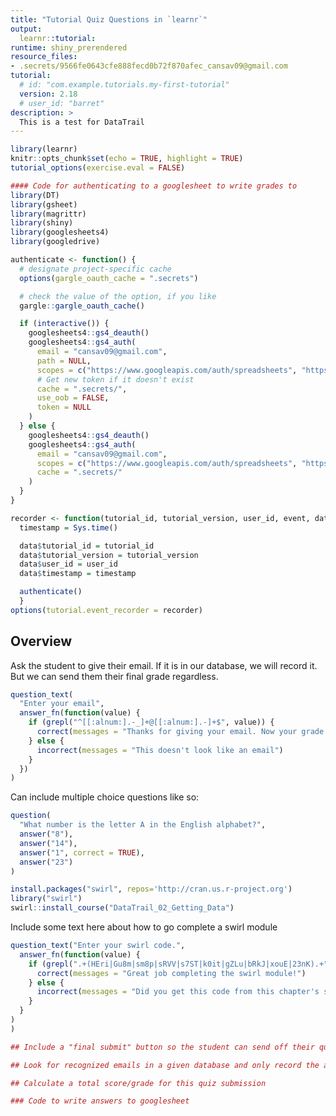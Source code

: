 ```yaml
---
title: "Tutorial Quiz Questions in `learnr`"
output:
  learnr::tutorial:
runtime: shiny_prerendered
resource_files:
- .secrets/9566fe0643cfe888fecd0b72f870afec_cansav09@gmail.com
tutorial:
  # id: "com.example.tutorials.my-first-tutorial"
  version: 2.18
  # user_id: "barret"
description: >
  This is a test for DataTrail
---
```


```r
library(learnr)
knitr::opts_chunk$set(echo = TRUE, highlight = TRUE)
tutorial_options(exercise.eval = FALSE)
```

```r
#### Code for authenticating to a googlesheet to write grades to
library(DT)
library(gsheet)
library(magrittr)
library(shiny)
library(googlesheets4)
library(googledrive)
```

```r
authenticate <- function() {
  # designate project-specific cache
  options(gargle_oauth_cache = ".secrets")

  # check the value of the option, if you like
  gargle::gargle_oauth_cache()

  if (interactive()) {
    googlesheets4::gs4_deauth()
    googlesheets4::gs4_auth(
      email = "cansav09@gmail.com",
      path = NULL,
      scopes = c("https://www.googleapis.com/auth/spreadsheets", "https://www.googleapis.com/auth/drive"),
      # Get new token if it doesn't exist
      cache = ".secrets/",
      use_oob = FALSE,
      token = NULL
    )
  } else {
    googlesheets4::gs4_deauth()
    googlesheets4::gs4_auth(
      email = "cansav09@gmail.com",
      scopes = c("https://www.googleapis.com/auth/spreadsheets", "https://www.googleapis.com/auth/drive"),
      cache = ".secrets/"
    )
  }
}

recorder <- function(tutorial_id, tutorial_version, user_id, event, data){
  timestamp = Sys.time()

  data$tutorial_id = tutorial_id
  data$tutorial_version = tutorial_version
  data$user_id = user_id
  data$timestamp = timestamp

  authenticate()
  }
options(tutorial.event_recorder = recorder)
```

## Overview

Ask the student to give their email. If it is in our database, we will record it. But we can send them their final grade regardless.

```r
question_text(
  "Enter your email",
  answer_fn(function(value) {
    if (grepl("^[[:alnum:].-_]+@[[:alnum:].-]+$", value)) {
      correct(messages = "Thanks for giving your email. Now your grade will be logged")
    } else {
      incorrect(messages = "This doesn't look like an email")
    }
  })
)
```


Can include multiple choice questions like so:

```r
question(
  "What number is the letter A in the English alphabet?",
  answer("8"),
  answer("14"),
  answer("1", correct = TRUE),
  answer("23")
)
```


```r
install.packages("swirl", repos='http://cran.us.r-project.org')
library("swirl")
swirl::install_course("DataTrail_02_Getting_Data")
```

Include some text here about how to go complete a swirl module

```r
question_text("Enter your swirl code.",
  answer_fn(function(value) {
    if (grepl(".+(HEri|Gu8m|sm8p|sRVV|s7ST|k0it|gZLu|bRkJ|xouE|23nK).+", value)) {
      correct(messages = "Great job completing the swirl module!")
    } else {
      incorrect(messages = "Did you get this code from this chapter's swirl module?")
    }
  }
)
)
```

```r
## Include a "final submit" button so the student can send off their quiz answers

```


```r
## Look for recognized emails in a given database and only record the answers from those

```


```r
## Calculate a total score/grade for this quiz submission

```


```r
### Code to write answers to googlesheet

```
